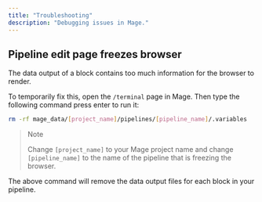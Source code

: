 ```yaml
---
title: "Troubleshooting"
description: "Debugging issues in Mage."
---
```


## Pipeline edit page freezes browser

The data output of a block contains too much information for the browser to render.

To temporarily fix this, open the `/terminal` page in Mage.
Then type the following command press enter to run it:

```bash
rm -rf mage_data/[project_name]/pipelines/[pipeline_name]/.variables
```

> Note
>
> Change `[project_name]` to your Mage project name and change `[pipeline_name]` to the name of
> the pipeline that is freezing the browser.

The above command will remove the data output files for each block in your pipeline.
